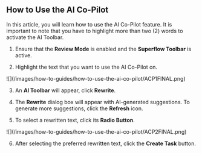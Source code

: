 ## How to Use the AI Co-Pilot

In this article, you will learn how to use the AI Co-Pilot feature. It is important to note that you have to highlight more than two (2) words to activate the AI Toolbar.

1. Ensure that the **Review Mode** is enabled and the **Superflow Toolbar** is active.

2. Highlight the text that you want to use the AI Co-Pilot on.

<Frame>
![](/images/how-to-guides/how-to-use-the-ai-co-pilot/ACP1FINAL.png)
</Frame>

3. An **AI Toolbar** will appear, click **Rewrite**.

4. The **Rewrite** dialog box will appear with AI-generated suggestions. To generate more suggestions, click the **Refresh** icon.

5. To select a rewritten text, click its **Radio Button**.

<Frame>
![](/images/how-to-guides/how-to-use-the-ai-co-pilot/ACP2FINAL.png)
</Frame>

6. After selecting the preferred rewritten text, click the **Create Task** button.
